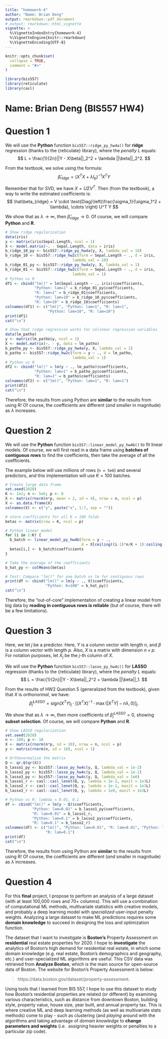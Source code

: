 ```yaml
---
title: "homework-4"
author: "Name: Brian Deng"
output: rmarkdown::pdf_document
# output: rmarkdown::html_vignette
vignette: >
  %\VignetteIndexEntry{homework-4}
  %\VignetteEngine{knitr::rmarkdown}
  %\VignetteEncoding{UTF-8}
---
```


```r
knitr::opts_chunk$set(
  collapse = TRUE,
  comment = "#>"
)
```

```r
library(bis557)
library(reticulate)
library(casl)
```

# Name: Brian Deng (BIS557 HW4)

# Question 1

We will use the **Python** function `bis557::ridge_py_hw4a()` for **ridge** 
regression (thanks to the {reticulate} library), where the *penalty* $L$ equals: 
$$
L = \frac{1}{2n}||Y - X\beta||_2^2 + \lambda ||\beta||_2^2. 
$$

From the textbook, we solve using the formula: 
$$
\hat\beta_{ridge} = (X^T X + \lambda I_p)^{-1} X^T Y
$$

Remember that for SVD, we have $X = U \Sigma V^T$. Then (from the textbook), a 
way to write the estimated coefficients is: 
$$
\hat\beta_{ridge} = V \cdot 
\text{Diag}\left(\frac{\sigma_1}{\sigma_1^2 + \lambda}, \cdots \right) U^T Y
$$

We show that as $\lambda \rightarrow \infty$, then 
$\hat\beta_{ridge} \rightarrow 0$. Of course, we will compare **Python** and **R**. 
```r
# Show ridge regularization
data(iris)
y <- matrix(iris$Sepal.Length, ncol = 1)
X <- model.matrix(~. - Sepal.Length, data = iris)
b_ridge_10_py <- bis557::ridge_py_hw4a(y, X, lambda_val = 10)
b_ridge_10 <- bis557::ridge_hw2c(form = Sepal.Length ~ ., d = iris, 
                              lambda_val = 10)
b_ridge_01_py <- bis557::ridge_py_hw4a(y, X, lambda_val = 1)
b_ridge_01 <- bis557::ridge_hw2c(form = Sepal.Length ~ ., d = iris, 
                              lambda_val = 1)
# Python vs R
df1 <- cbind("lm()" = lm(Sepal.Length ~ ., iris)$coefficients, 
             "Python: lam=1" = b_ridge_01_py$coefficients, 
             "R: lam=1" = b_ridge_01$coefficients, 
             "Python: lam=10" = b_ridge_10_py$coefficients, 
             "R: lam=10" = b_ridge_10$coefficients)
colnames(df1) <- c("lm()", "Python: lam=1", "R: lam=1", 
                   "Python: lam=10", "R: lam=10")
print(df1)
cat("\n")

# Show that ridge regression works for colinear regression variables
data(lm_patho)
y <- matrix(lm_patho$y, ncol = 1)
X <- model.matrix(~. - y, data = lm_patho)
b_patho_py <- bis557::ridge_py_hw4a(y, X, lambda_val = 1)
b_patho <- bis557::ridge_hw2c(form = y ~ ., d = lm_patho, 
                              lambda_val = 1)
# Python vs R
df2 <- cbind("lm()" = lm(y ~ ., lm_patho)$coefficients, 
             "Python: lam=1" = b_patho_py$coefficients, 
             "R: lam=1" = b_patho$coefficients)
colnames(df2) <- c("lm()", "Python: lam=1", "R: lam=1")
print(df2)
cat("\n")
```

Therefore, the results from using Python are **similar** to the results from 
using R! Of course, the coefficients are different (*and* smaller in magnitude) 
as $\lambda$ increases. 

# Question 2

We will use the **Python** function `bis557::linear_model_py_hw4b()` to fit 
linear models. Of course, we will first read in a data frame using 
**batches of contiguous rows** to find the coefficients, then take the average 
of all the coefficients. 

The example below will use millions of rows (`n = 5e6`) and several predictors, 
and this implementation will use $K=100$ batches. 

```r
# Create large data frame
set.seed(2020)
K <- 1e2; n <- 5e6; p <- 8
X <- matrix(rnorm(n*p, mean = 2, sd = 4), nrow = n, ncol = p)
X <- as.data.frame(X)
colnames(X) <- c("y", paste("x", 1:7, sep = ""))

# store coefficients for all K = 100 folds
betas <- matrix(nrow = K, ncol = p)

# Python linear model
for (i in 1:K) {
  b_batch <- linear_model_py_hw4b(form = y ~ .,
                                  d = X[ceiling((i-1)*n/K + 1):ceiling(i*n/K),])
  betas[i,] <- b_batch$coefficients
}

# Take the average of the coefficients
b_hat_py <- colMeans(betas)

# Test: Compare "lm()" for one batch vs lm for contiguous rows
print(df <- cbind("lm()" = lm(y ~ ., X)$coefficients, 
                  "Python: K=100" = b_hat_py))
cat("\n")
```

Therefore, the "out-of-core" implementation of creating a linear model from big 
data by **reading in contiguous rows is reliable** (but of course, there will be 
a few limitations). 

# Question 3

Here, we let $j$ be a predictor. Here, $Y$ is a column vector with length $n$, 
and $\beta$ is a column vector with length $p$. Also, $X$ is a matrix with 
dimension $n \times p$. For notation purposes, let $X_j$ be the $j$-th column 
of $X$. 

We will use the **Python** function `bis557::lasso_py_hw4c()` for **LASSO** 
regression (thanks to the {reticulate} library), where the *penalty* $L$ equals: 
$$
L = \frac{1}{2n}||Y - X\beta||_2^2 + \lambda ||\beta||_1. 
$$

From the results of HW2 Question 5 (generalized from the textbook), given that 
$X$ is *orthonormal*, we have: 
$$
\hat\beta_j^{LASSO} = \text{sign} (X^T Y)_j \cdot
[(X^T X)^{-1} \cdot \max(|X^T Y| - n\lambda, 0)]_j. 
$$

We show that as $\lambda \rightarrow \infty$, then more coefficients of 
$\hat\beta_j^{LASSO}=0$, showing **subset selection**. Of course, we will 
compare **Python** and **R**. 

```r
# Show LASSO regularization
set.seed(2020)
n <- 100; p <- 10
X <- matrix(rnorm(n*p, sd = 10), nrow = n, ncol = p)
y <- matrix(rnorm(n, sd = 10), ncol = 1)

# Orthonormalize the matrix
Q <- qr.Q(qr(X))
b_lasso1_py <- bis557::lasso_py_hw4c(y, Q, lambda_val = 1e-2)
b_lasso2_py <- bis557::lasso_py_hw4c(y, Q, lambda_val = 1e-1)
b_lasso3_py <- bis557::lasso_py_hw4c(y, Q, lambda_val = 1e0)
b_lasso1_r <- casl::casl_lenet(Q, y, lambda = 1e-2, maxit = 1e3L)
b_lasso2_r <- casl::casl_lenet(Q, y, lambda = 1e-1, maxit = 1e3L)
b_lasso3_r <- casl::casl_lenet(Q, y, lambda = 1e0, maxit = 1e3L)

# Python vs R: lambda = 0.01, 0.1
df <- cbind("lm()" = lm(y ~ Q)$coefficients, 
            "Python: lam=0.01" = b_lasso1_py$coefficients, 
            "R: lam=0.01" = b_lasso1_r, 
            "Python: lam=0.1" = b_lasso2_py$coefficients, 
            "R: lam=0.1" = b_lasso2_r)
colnames(df) <- c("lm()", "Python: lam=0.01", "R: lam=0.01", "Python: lam=0.1", 
                  "R: lam=0.1")
print(df)
cat("\n")
```

Therefore, the results from using Python are **similar** to the results from
using R! Of course, the coefficients are different (*and* smaller in magnitude)
as $\lambda$ increases.

# Question 4

For this **final** project, I propose to perform an analysis of a large dataset 
(with at least 100,000 rows and 70+ columns). This will use a combination of 
computational ML methods, multivariate statistics with creative models, and 
probably a deep learning model with *specialized* user-input penalty weights. 
Analyzing a large dataset to make ML predictions requires some 
**domain knowledge** to succeed in designing the loss and optimization function. 

The dataset that I want to investigate is **Boston's** Property Assessment on 
**residential** real estate properties for 2020. I hope to **investigate**
the analytics of Boston's high demand for residential real estate, in which some 
domain knowledge (e.g. real estate, Boston's demographics and geography, etc.) 
and user-specialized ML algorithms are useful. This CSV data was retrieved from 
**Analyze Boston**, which is the main source for open-source data of Boston. The 
website for Boston's Property Assessment is below:

 > https://data.boston.gov/dataset/property-assessment.

Using tools that I learned from BIS 557, I hope to use this dataset to study how 
Boston's residential properties are related (or different) by examining various 
characteristics, such as distance from downtown Boston, building style, property 
value, house size, year built, and annual property tax. This is where creative 
ML and deep learning methods (as well as multivariate stats methods) come to 
play - such as clustering (and *playing* around with the algorithms and taking 
advantage of *domain knowledge* to **change parameters and weights** (i.e. 
assigning heavier weights or penalties to a particular zip code). 

